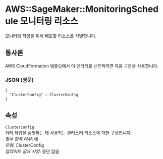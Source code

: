 # AWS::SageMaker::MonitoringSchedule 모니터링 리소스

모니터링 작업을 위해 배포할 리소스를 식별합니다.

## 통사론

AWS CloudFormation 템플릿에서 이 엔터티를 선언하려면 다음 구문을 사용합니다.

### JSON (영문)

```
{
  "ClusterConfig" : ClusterConfig
}
```

## 속성

`ClusterConfig`  
처리 작업을 실행하는 데 사용되는 클러스터 리소스에 대한 구성입니다.  
_필수 항목 여부_: 예  
_유형_: ClusterConfig  
_업데이트 필요 사항_: 중단 없음
